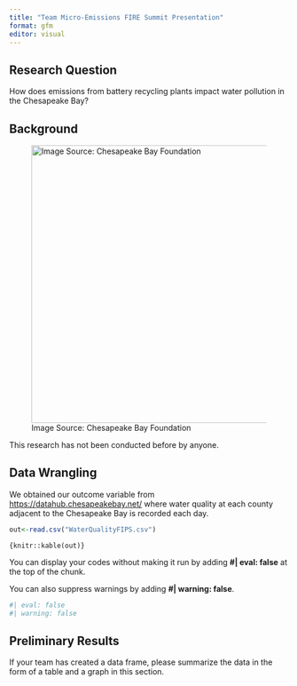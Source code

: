```yaml
---
title: "Team Micro-Emissions FIRE Summit Presentation"
format: gfm
editor: visual
---
```


## Research Question

How does emissions from battery recycling plants impact water pollution in the Chesapeake Bay?

## Background

![Image Source: Chesapeake Bay Foundation](infographic.jpg){width="500"}

This research has not been conducted before by anyone.

## Data Wrangling

We obtained our outcome variable from <https://datahub.chesapeakebay.net/> where water quality at each county adjacent to the Chesapeake Bay is recorded each day.

```r
out<-read.csv("WaterQualityFIPS.csv")
```

`{knitr::kable(out)}`

You can display your codes without making it run by adding **#\| eval: false** at the top of the chunk.

You can also suppress warnings by adding **#\| warning: false**.

```r
#| eval: false
#| warning: false

```

## Preliminary Results

If your team has created a data frame, please summarize the data in the form of a table and a graph in this section.
